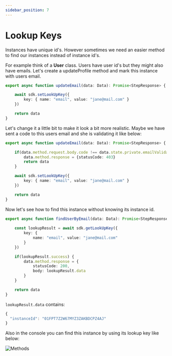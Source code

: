 ```yaml
---
sidebar_position: 7
---
```


# Lookup Keys

Instances have unique id's. However sometimes we need an easier method to find our instances instead of instance id's. 

For example think of a __User__ class. Users have user id's but they might also have emails. Let's create a updateProfile method and mark this instance with users email.

```typescript
export async function updateEmail(data: Data): Promise<StepResponse> {

    await sdk.setLookUpKey({
        key: { name: "email", value: "jane@mail.com" }
    })

    return data
}
```

Let's change it a little bit to make it look a bit more realistic. Maybe we have sent a code to this users email and she is validating it like below:

```typescript
export async function updateEmail(data: Data): Promise<StepResponse> {

    if(data.method.request.body.code !== data.state.private.emailValidationCode) {
        data.method.response = {statusCode: 403}
        return data
    }

    await sdk.setLookUpKey({
        key: { name: "email", value: "jane@mail.com" }
    })

    return data
}
```

Now let's see how to find this instance without knowing its instance id.

```typescript
export async function findUserByEmail(data: Data): Promise<StepResponse> {
    
    const lookupResult = await sdk.getLookUpKey({
        key: {
            name: "email", value: "jane@mail.com"
        }
    })

    if(lookupResult.success) {
        data.method.response = {
            statusCode: 200,
            body: lookupResult.data
        }
    }

    return data
}
```

```lookupResult.data``` contains:

```typescript
{
  "instanceId": "01FPT7Z2W67MYZ3ZAKBDCPZ4AJ"
}
```

Also in the console you can find this instance by using its lookup key like below:

![Methods](/img/email_lookup.png)